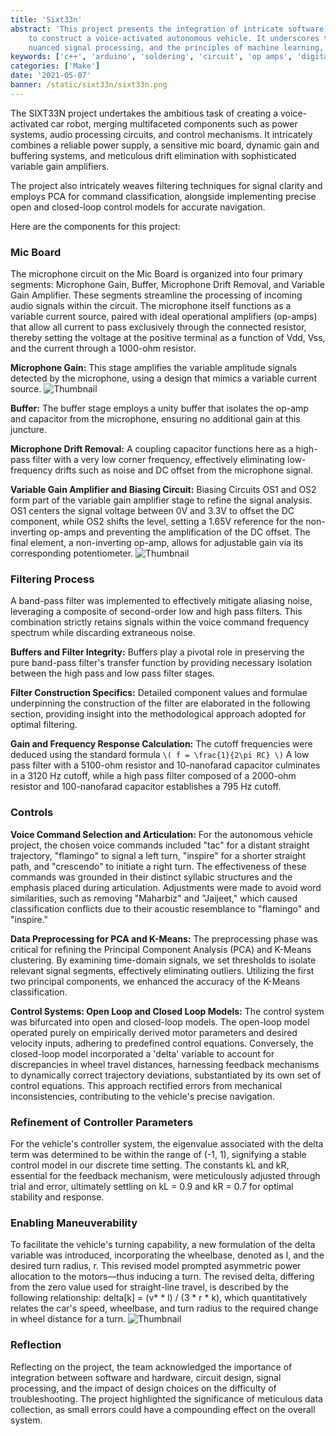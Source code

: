 ```yaml
---
title: 'Sixt33n'
abstract: 'This project presents the integration of intricate software algorithms and robust hardware systems 
    to construct a voice-activated autonomous vehicle. It underscores the interplay of advanced control systems, 
    nuanced signal processing, and the principles of machine learning, culminating in a dynamic live demonstration.'
keywords: ['c++', 'arduino', 'soldering', 'circuit', 'op amps', 'digital-to-analog converter', 'svd', 'pca']
categories: ['Make']
date: '2021-05-07'
banner: /static/sixt33n/sixt33n.png
---
```


The SIXT33N project undertakes the ambitious task of creating a voice-activated car robot, 
merging multifaceted components such as power systems, audio processing circuits, and control mechanisms. 
It intricately combines a reliable power supply, a sensitive mic board, dynamic gain and buffering systems, 
and meticulous drift elimination with sophisticated variable gain amplifiers. 

The project also intricately weaves filtering techniques for signal clarity and employs PCA for 
command classification, alongside implementing precise open and closed-loop 
control models for accurate navigation.

Here are the components for this project:

### Mic Board
The microphone circuit on the Mic Board is organized into four primary segments: 
Microphone Gain, Buffer, Microphone Drift Removal, and Variable Gain Amplifier. 
These segments streamline the processing of incoming audio signals within the circuit. 
The microphone itself functions as a variable current source, paired with ideal operational amplifiers 
(op-amps) that allow all current to pass exclusively through the connected resistor, 
thereby setting the voltage at the positive terminal as a function of Vdd, Vss, 
and the current through a 1000-ohm resistor.

**Microphone Gain:**
This stage amplifies the variable amplitude signals detected by the microphone, using a design 
that mimics a variable current source.
![Thumbnail](/static/sixt33n/sixt33n_amps.png)

**Buffer:**
The buffer stage employs a unity buffer that isolates the op-amp and capacitor from the microphone, 
ensuring no additional gain at this juncture.

**Microphone Drift Removal:**
A coupling capacitor functions here as a high-pass filter with a very low corner frequency, 
effectively eliminating low-frequency drifts such as noise and DC offset from the microphone signal.

**Variable Gain Amplifier and Biasing Circuit:**
Biasing Circuits OS1 and OS2 form part of the variable gain amplifier stage to refine 
the signal analysis. OS1 centers the signal voltage between 0V and 3.3V to offset the DC component, 
while OS2 shifts the level, setting a 1.65V reference for the non-inverting op-amps and 
preventing the amplification of the DC offset. The final element, a non-inverting op-amp, 
allows for adjustable gain via its corresponding potentiometer.
![Thumbnail](/static/sixt33n/sixt33n_micboard.png)

### Filtering Process
A band-pass filter was implemented to effectively mitigate aliasing noise, 
leveraging a composite of second-order low and high pass filters. 
This combination strictly retains signals within the voice command frequency spectrum 
while discarding extraneous noise.

**Buffers and Filter Integrity:**
Buffers play a pivotal role in preserving the pure band-pass filter's transfer function 
by providing necessary isolation between the high pass and low pass filter stages.

**Filter Construction Specifics:**
Detailed component values and formulae underpinning the construction of the filter are elaborated 
in the following section, providing insight into the methodological approach adopted for optimal filtering.

**Gain and Frequency Response Calculation:**
The cutoff frequencies were deduced using the standard formula 
`\( f = \frac{1}{2\pi RC} \)`
A low pass filter with a 5100-ohm resistor and 10-nanofarad capacitor culminates in a 3120 Hz cutoff, 
while a high pass filter composed of a 2000-ohm resistor and 100-nanofarad capacitor 
establishes a 795 Hz cutoff. 

### Controls
**Voice Command Selection and Articulation:**
For the autonomous vehicle project, the chosen voice commands included "tac" for a distant straight 
trajectory, "flamingo" to signal a left turn, "inspire" for a shorter straight path, and "crescendo" 
to initiate a right turn. The effectiveness of these commands was grounded in their distinct syllabic 
structures and the emphasis placed during articulation. Adjustments were made to avoid word similarities, 
such as removing "Maharbiz" and "Jaijeet," which caused classification conflicts due to their acoustic 
resemblance to "flamingo" and "inspire."

**Data Preprocessing for PCA and K-Means:**
The preprocessing phase was critical for refining the Principal Component Analysis (PCA) 
and K-Means clustering. By examining time-domain signals, we set thresholds to isolate relevant 
signal segments, effectively eliminating outliers. Utilizing the first two principal components, 
we enhanced the accuracy of the K-Means classification.

**Control Systems: Open Loop and Closed Loop Models:**
The control system was bifurcated into open and closed-loop models. 
The open-loop model operated purely on empirically derived motor parameters and desired velocity inputs, 
adhering to predefined control equations. Conversely, the closed-loop model incorporated a 'delta' variable 
to account for discrepancies in wheel travel distances, harnessing feedback mechanisms to dynamically 
correct trajectory deviations, substantiated by its own set of control equations. 
This approach rectified errors from mechanical inconsistencies, contributing to the vehicle's precise navigation.

### Refinement of Controller Parameters
For the vehicle's controller system, the eigenvalue associated with the delta term was determined 
to be within the range of (-1, 1), signifying a stable control model in our discrete time setting. 
The constants kL and kR, essential for the feedback mechanism, were meticulously adjusted through 
trial and error, ultimately settling on kL = 0.9 and kR = 0.7 for optimal stability and response.

### Enabling Maneuverability
To facilitate the vehicle's turning capability, a new formulation of the delta variable was introduced, 
incorporating the wheelbase, denoted as l, and the desired turn radius, r. This revised model prompted 
asymmetric power allocation to the motors—thus inducing a turn. The revised delta, 
differing from the zero value used for straight-line travel, is described by the following relationship: 
delta[k] = (v* * l) / (3 * r * k), which quantitatively relates the car's speed, wheelbase, 
and turn radius to the required change in wheel distance for a turn.
![Thumbnail](/static/sixt33n/sixt33n.png)

### Reflection
Reflecting on the project, the team acknowledged the importance of integration between software and hardware, 
circuit design, signal processing, 
and the impact of design choices on the difficulty of troubleshooting. 
The project highlighted the significance of meticulous data collection, as small errors could have a compounding effect 
on the overall system. 